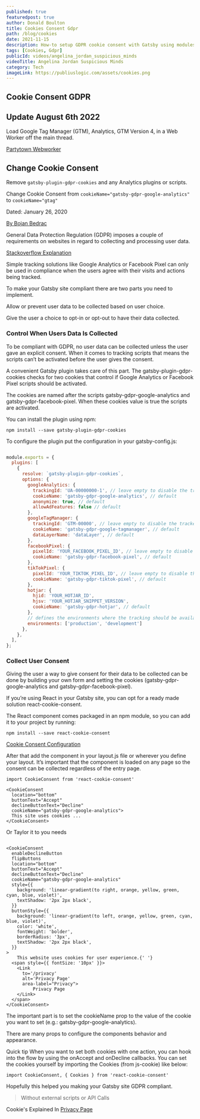 ```yaml
---
published: true
featuredpost: true
author: Donald Boulton
title: Cookies Consent Gdpr
path: /blog/cookies
date: 2021-11-15
description: How-to setup GDPR cookie consent with Gatsby using modules gatsby-plugin-gdpr-cookies and cookie-consent
tags: [Cookies, Gdpr]
publicId: videos/angelina_jordan_suspicious_minds
videoTitle: Angelina Jordan Suspicious Minds
category: Tech
imageLink: https://publiuslogic.com/assets/cookies.png
---
```


## Cookie Consent GDPR

## Update August 6th 2022

Load Google Tag Manager (GTM), Analytics, GTM Version 4, in a Web Worker off the main thread.

[Partytown Webworker](/blog/gatsby-party-town)

## Change Cookie Consent

Remove `gatsby-plugin-gdpr-cookies` and any Analytics plugins or scripts.

Change Cookie Consent from `cookieName="gatsby-gdpr-google-analytics"` to `cookieName="gtag"`

Dated: January 26, 2020

[By Bojan Bedrac](https://www.improvebadcode.com/gatsby-gdpr-cookie-consent/)

General Data Protection Regulation (GDPR) imposes a couple of requirements on websites in regard to collecting and processing user data.

[Stackoverflow Explanation](https://stackoverflow.com/questions/59860068/how-set-up-a-gatsby-cookie-consent-banner-with-gatsby-plugin-gdpr-cookies/59922277#59922277)

Simple tracking solutions like Google Analytics or Facebook Pixel can only be used in compliance when the users agree with their visits and actions being tracked.

To make your Gatsby site compliant there are two parts you need to implement.

Allow or prevent user data to be collected based on user choice.

Give the user a choice to opt-in or opt-out to have their data collected.

### Control When Users Data Is Collected

To be compliant with GDPR, no user data can be collected unless the user gave an explicit consent. When it comes to tracking scripts that means the scripts can’t be activated before the user gives the consent.

A convenient Gatsby plugin takes care of this part. The gatsby-plugin-gdpr-cookies checks for two cookies that control if Google Analytics or Facebook Pixel scripts should be activated.

The cookies are named after the scripts gatsby-gdpr-google-analytics and gatsby-gdpr-facebook-pixel. When these cookies value is true the scripts are activated.

You can install the plugin using npm:

```bash:title=node
npm install --save gatsby-plugin-gdpr-cookies
```

To configure the plugin put the configuration in your gatsby-config.js:

```tsx:title=gatsby-config.js

module.exports = {
  plugins: [
    {
      resolve: `gatsby-plugin-gdpr-cookies`,
      options: {
        googleAnalytics: {
          trackingId: 'UA-00000000-1', // leave empty to disable the tracker
          cookieName: 'gatsby-gdpr-google-analytics', // default
          anonymize: true, // default
          allowAdFeatures: false // default
        },
        googleTagManager: {
          trackingId: 'GTM-00000', // leave empty to disable the tracker
          cookieName: 'gatsby-gdpr-google-tagmanager', // default
          dataLayerName: 'dataLayer', // default
        },
        facebookPixel: {
          pixelId: 'YOUR_FACEBOOK_PIXEL_ID', // leave empty to disable the tracker
          cookieName: 'gatsby-gdpr-facebook-pixel', // default
        },
        tikTokPixel: {
          pixelId: 'YOUR_TIKTOK_PIXEL_ID', // leave empty to disable the tracker
          cookieName: 'gatsby-gdpr-tiktok-pixel', // default
        },
        hotjar: {
          hjid: 'YOUR_HOTJAR_ID',
          hjsv: 'YOUR_HOTJAR_SNIPPET_VERSION',
          cookieName: 'gatsby-gdpr-hotjar', // default
        },
        // defines the environments where the tracking should be available - default is ["production"]
        environments: ['production', 'development']
      },
    },
  ],
};
```

### Collect User Consent

Giving the user a way to give consent for their data to be collected can be done by building your own form and setting the cookies (gatsby-gdpr-google-analytics and gatsby-gdpr-facebook-pixel).

If you’re using React in your Gatsby site, you can opt for a ready made solution react-cookie-consent.

The React component comes packaged in an npm module, so you can add it to your project by running:

```bash:title=node
npm install --save react-cookie-consent
```

[Cookie Consent Configuration](https://github.com/Mastermindzh/react-cookie-consent)

After that add the component in your layout.js file or wherever you define your layout. It’s important that the component is loaded on any page so the consent can be collected regardless of the entry page.

```tsx:title=src/components/CookieConsent.tsx {1,2-9}
import CookieConsent from 'react-cookie-consent'

<CookieConsent
  location="bottom"
  buttonText="Accept"
  declineButtonText="Decline"
  cookieName="gatsby-gdpr-google-analytics">
  This site uses cookies ...
</CookieConsent>
```

Or Taylor it to you needs

```tsx:title=src/components/CookieConsent.tsx {8-18}

<CookieConsent
  enableDeclineButton
  flipButtons
  location="bottom"
  buttonText="Accept"
  declineButtonText="Decline"
  cookieName="gatsby-gdpr-google-analytics"
  style={{
    background: 'linear-gradient(to right, orange, yellow, green, cyan, blue, violet)',
    textShadow: '2px 2px black',
  }}
  buttonStyle={{
    background: 'linear-gradient(to left, orange, yellow, green, cyan, blue, violet)',
    color: 'white',
    fontWeight: 'bolder',
    borderRadius: '3px',
    textShadow: '2px 2px black',
  }}
>
    This website uses cookies for user experience.{' '}
  <span style={{ fontSize: '10px' }}>
    <Link
      to='/privacy'
      alt='Privacy Page'
      area-label="Privacy">
          Privacy Page
    </Link>
  </span>
</CookieConsent>
```

The important part is to set the cookieName prop to the value of the cookie you want to set (e.g.: gatsby-gdpr-google-analytics).

There are many props to configure the components behavior and appearance.

<Callout>

Quick tip When you want to set both cookies with one action, you can hook into the flow by using the onAccept and onDecline callbacks. You can set the cookies yourself by importing the Cookies (from js-cookie) like below:

</Callout>

```tsx:title=src/components/CookieConsent.tsx
import CookieConsent, { Cookies } from 'react-cookie-consent'
```

Hopefully this helped you making your Gatsby site GDPR compliant.

> Without external scripts or API Calls

Cookie's Explained In [Privacy Page](http://publiuslogic.com/privacy#cookies-beacons)

<WavyHr className="mt-1 mb-1 text-fuchsia-600" />
